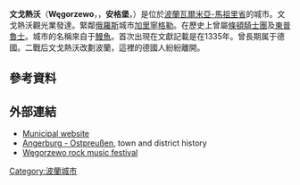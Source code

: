 {{Infobox settlement
| name = Węgorzewo
| image_skyline =Węgorzewo.jpg
| image_caption = ''Węgorzewo Town Centre''
| image_shield = POL gmina Węgorzewo COA.svg
| imagesize = 250px
| pushpin_map = Poland
| pushpin_label_position = bottom
| coordinates_region = PL
| subdivision_type = Country
| subdivision_name = {{POL}}
| subdivision_type1 = [[Voivodeships_of_Poland|Voivodeship]]
| subdivision_name1 = [[Warmian-Masurian_Voivodeship|Warmian-Masurian]]
| subdivision_type2 = [[Powiat|County]]
| subdivision_name2 = [[Węgorzewo_County|Węgorzewo County]]
| subdivision_type3 = [[Gmina|Gmina]]
| subdivision_name3 = [[Gmina_Węgorzewo|Gmina Węgorzewo]]
| leader_title = Mayor
| leader_name = Krzysztof Piwowarczyk
| established_title = Established
| established_date = 15th century
| established_title3 = Town rights
| established_date3 = 1571
| area_total_km2 = 10.87
| population_as_of = 2006
| population_total = 11638
| population_density_km2 = auto
| timezone = [[Central_European_Time|CET]]
| utc_offset = +1
| timezone_DST = [[Central_European_Summer_Time|CEST]]
| utc_offset_DST = +2
| latd = 54 | latm = 13 | lats =  | latNS = N | longd = 21 | longm = 45 | longs =  | longEW = E
| postal_code_type = Postal code
| postal_code = 11-600, 11-601
| area_code = +48 87
| blank_name = [[Polish_car_number_plates|Car plates]]
| blank_info = NWE
| website = http://www.wegorzewo.pl }}

'''文戈熱沃'''（'''Węgorzewo'''，{{lang-de|Angerburg}}，'''安格堡'''，{{lang-lt|Ungura}}）是位於[[波蘭|波蘭]][[瓦爾米亞-馬祖里省|瓦爾米亞-馬祖里省]]的城市。文戈熱沃觀光業發達。緊鄰[[俄羅斯|俄羅斯]]城市[[加里寧格勒|加里寧格勒]]。在歷史上曾屬[[條頓騎士團|條頓騎士團]]及[[東普魯士|東普魯士]]。城市的名稱來自于[[鰻魚|鰻魚]]。首次出現在文獻記載是在1335年。曾長期属于德國。二戰后文戈熱沃改劃波蘭，這裡的德國人紛紛離開。

==參考資料==
{{reflist|colwidth=30em}}

==外部連結==
*[http://www.wegorzewo.pl/prezentacje.php?stat=1&l=gb Municipal website] {{Wayback|url=http://www.wegorzewo.pl/prezentacje.php?stat=1&l=gb |date=20191129071132 }}
*[https://web.archive.org/web/20160303165205/http://www.angerburg.de/index.htm Angerburg - Ostpreußen], town and district history {{de icon}}
*[https://web.archive.org/web/20070416191222/http://www.rock.wegorzewo.pl/ Węgorzewo rock music festival] {{pl icon}}

{{coord|54|13|N|21|45|E|display=title}}


{{Authority control}}
[[Category:波蘭城市|Category:波蘭城市]]